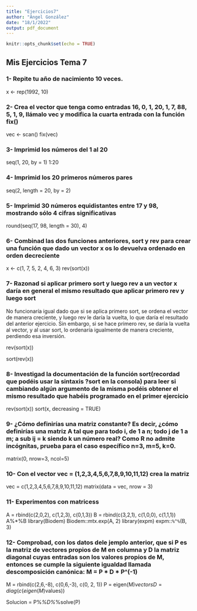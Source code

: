 ```yaml
---
title: "Ejercicios7"
author: "Ángel González"
date: "18/1/2022"
output: pdf_document
---
```


```r
knitr::opts_chunk$set(echo = TRUE)
```


## Mis Ejercicios Tema 7

### 1- Repite tu año de nacimiento 10 veces.

x <- rep(1992, 10)

### 2- Crea el vector que tenga como entradas 16, 0, 1, 20, 1, 7, 88, 5, 1, 9, llámalo vec y modifica la cuarta entrada con la función fix()

vec <- scan()
fix(vec)

### 3- Imprimid los números del 1 al 20

seq(1, 20, by = 1)
1:20

### 4- Imprimid los 20 primeros números pares

seq(2, length = 20, by = 2)

### 5- Imprimid 30 números equidistantes entre 17 y 98, mostrando sólo 4 cifras significativas

round(seq(17, 98, length = 30), 4)

### 6- Combinad las dos funciones anteriores, sort y rev para crear una función que dado un vector x os lo devuelva ordenado en orden decreciente

x <- c(1, 7, 5, 2, 4, 6, 3)
rev(sort(x))

### 7- Razonad si aplicar primero sort y luego rev a un vector x daría en general el mismo resultado que aplicar primero rev y luego sort

No funcionaría igual dado que si se aplica primero sort, se ordena el vector de manera creciente, y luego rev le daría la vuelta, lo que daría el resultado del anterior ejercicio. Sin embargo, si se hace primero rev, se daría la vuelta al vector, y al usar sort, lo ordenaría igualmente de manera creciente, perdiendo esa inversión.

rev(sort(x))

sort(rev(x))

### 8- Investigad la documentación de la función sort(recordad que podéis usar la sintaxis ?sort en la consola) para leer si cambiando algún argumento de la misma podéis obtener el mismo resultado que habéis programado en el primer ejercicio

rev(sort(x))
sort(x, decreasing = TRUE)

### 9- ¿Cómo definirías una matriz constante? Es decir, ¿cómo definirías una matriz A tal que para todo i, de 1 a n; todo j de 1 a m; a sub ij = k siendo k un número real? Como R no admite incógnitas, prueba para el caso específico n=3, m=5, k=0.

matrix(0, nrow=3, ncol=5)

### 10- Con el vector vec = (1,2,3,4,5,6,7,8,9,10,11,12) crea la matriz

vec = c(1,2,3,4,5,6,7,8,9,10,11,12)
matrix(data = vec, nrow = 3)

### 11- Experimentos con matricess

A = rbind(c(2,0,2), c(1,2,3), c(0,1,3))
B = rbind(c(3,2,1), c(1,0,0), c(1,1,1))
A%*%B
library(Biodem)
Biodem::mtx.exp(A, 2)
library(expm)
expm::`%^%`(B, 3)

### 12- Comprobad, con los datos dele jemplo anterior, que si P es la matriz de vectores propios de M en columna y D la matriz diagonal cuyas entradas son los valores propios de M, entonces se cumple la siguiente igualdad llamada descomposición canónica: M = P * D * P^(-1)

M = rbind(c(2,6,-8), c(0,6,-3), c(0, 2, 1))
P = eigen(M)$vectors
D = diag(c(eigen(M)$values))

Solucion = P%*%D%*%solve(P)

